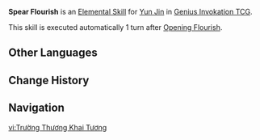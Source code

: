 {{Genius Invokation TCG Skill Infobox
|image      = Spear Flourish Character Card Skill.png
|type       = Elemental Skill
|character  = Yun Jin
|matching   = 0
|effect     = (Prepare for 1 turn)<br>Deals 2 {{color|Geo DMG}}. If you have '''Discarded''' or used at least 1 card for '''Tuning''' this Round, this deals +1 DMG.
|order      = 3
}}
'''Spear Flourish''' is an [[Character Card Elemental Skill|Elemental Skill]] for [[Yun Jin (Character Card)|Yun Jin]] in [[Genius Invokation TCG]].

This skill is executed automatically 1 turn after [[Opening Flourish (Character Card Skill)|Opening Flourish]].

==Other Languages==
{{Other Languages
|en       = Spear Flourish
|zhs      = 长枪开相
|zhs_rm   = 
|zht      = 長槍開相
|zht_rm   = 
|zh_tl    = 
|ja       = 長槍開相
|ja_rm    = Nagayari Kaizou{{Assumed}}
|ja_tl    = 
|ko       = 장창개상
|ko_rm    = 
|ko_tl    = 
|es       = Lanza floreciente
|es_tl    = Flourishing Lance
|fr       = Lance florissante
|fr_tl    = Flourishing Spear
|ru       = Взмах копьём
|ru_tl    = Spear Swing
|th       = Spear Flourish
|vi       = Trường Thương Khai Tương
|vi_tl    = 
|de       = Auftritt mit der Lanze
|de_tl    = Performance With the Lance
|id       = Spear Flourish
|pt       = Floreio de Lança
|pt_tl    = 
|tr       = Mızrak Savurma
|tr_tl    = 
|it       = Lancia fiorente
|it_tl    = 
}}

==Change History==
{{Change History|4.7}}

==Navigation==
{{Genius Invokation TCG Skill Navbox|Yun Jin}}

[[vi:Trường Thương Khai Tương]]